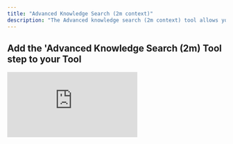 ```yaml
---
title: "Advanced Knowledge Search (2m context)"
description: "The Advanced knowledge search (2m context) tool allows you to search your knowledge table with a prompt using CAG"
---
```


## Add the 'Advanced Knowledge Search (2m) Tool step to your Tool

<div style={{ width:"100%",position:"relative",paddingTop:"75%" }}>
<iframe src="https://app.supademo.com/embed/cmcwogmal1l5n9emp09x9eqv7" frameBorder="0" title="Add the Insert Knowledge Tool step to your Tool" allow="clipboard-write" webkitallowfullscreen="true" mozallowfullscreen="true" allowfullscreen style={{ position:"absolute",top:0,left:0,width:"100%",height:"100%",border:"3px solid #5E43CE",borderRadius:"10px",objectFit:"cover" }} />

</div>


You can add the Advanced Knowledge Search (2m context) Tool step to your Tool by:

1. Creating a new Tool, then searching for the Advanced Knowledge Search (2m context) Tool step.
2. Click "Expand" to see the full Tool step.
3. Enter your search query in the **Query** field. 
4. Select the knowledge source you would like to use.
5. Select your Gemini model *(currently there are only 2 models available)*


## Advanced settings

### System prompt
The system prompt is the very first message in a conversation that instructs the model on its role or the personality of the AI. Examples can be expert researcher, analyst or tutor.

### Temperature
The temperature setting controls how “creative” or “random” the model’s responses will be. Lower temperatures make the model more focused and deterministic, while higher temperatures make it more creative and unpredictable.

### Enable Grounding
Grounding integrates Google Search results to inform and support the model’s responses.

### Page size
Page size controls the number of documents that will be retrieved from the knowledge set.


